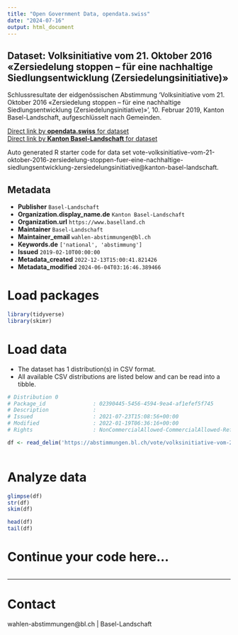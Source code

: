 ```yaml
---
title: "Open Government Data, opendata.swiss"
date: "2024-07-16"
output: html_document
---
```


## Dataset: Volksinitiative vom 21. Oktober 2016 «Zersiedelung stoppen – für eine nachhaltige Siedlungsentwicklung (Zersiedelungsinitiative)»

Schlussresultate der eidgenössischen Abstimmung 'Volksinitiative vom 21. Oktober 2016 «Zersiedelung stoppen – für eine nachhaltige Siedlungsentwicklung (Zersiedelungsinitiative)» ', 10. Februar 2019, Kanton Basel-Landschaft, aufgeschlüsselt nach Gemeinden.

[Direct link by **opendata.swiss** for dataset](https://opendata.swiss/de/dataset/volksinitiative-vom-21-oktober-2016-zersiedelung-stoppen-fur-eine-nachhaltige-siedlungsentwickl)<br>
[Direct link by **Kanton Basel-Landschaft** for dataset](https://abstimmungen.bl.ch/vote/volksinitiative-vom-21-oktober-2016-zersiedelung-stoppen-fuer-eine-nachhaltige-siedlungsentwicklung-zersiedelungsinitiative/data)

Auto generated R starter code for data set vote-volksinitiative-vom-21-oktober-2016-zersiedelung-stoppen-fuer-eine-nachhaltige-siedlungsentwicklung-zersiedelungsinitiative@kanton-basel-landschaft.

## Metadata

- **Publisher** `Basel-Landschaft`
- **Organization.display_name.de** `Kanton Basel-Landschaft`
- **Organization.url** `https://www.baselland.ch`
- **Maintainer** `Basel-Landschaft`
- **Maintainer_email** `wahlen-abstimmungen@bl.ch`
- **Keywords.de** `['national', 'abstimmung']`
- **Issued** `2019-02-10T00:00:00`
- **Metadata_created** `2022-12-13T15:00:41.821426`
- **Metadata_modified** `2024-06-04T03:16:46.389466`


# Load packages

```r

library(tidyverse)
library(skimr)

```

# Load data

-   The dataset has 1 distribution(s) in CSV format.
-   All available CSV distributions are listed below and can be read into a tibble.

```r

# Distribution 0
# Package_id               : 02390445-5456-4594-9ea4-af1efef5f745
# Description              : 
# Issued                   : 2021-07-23T15:08:56+00:00
# Modified                 : 2022-01-19T06:36:16+00:00
# Rights                   : NonCommercialAllowed-CommercialAllowed-ReferenceRequired

df <- read_delim('https://abstimmungen.bl.ch/vote/volksinitiative-vom-21-oktober-2016-zersiedelung-stoppen-fuer-eine-nachhaltige-siedlungsentwicklung-zersiedelungsinitiative/data-csv')



```

# Analyze data

```r

glimpse(df)
str(df)
skim(df)

head(df)
tail(df)

```

# Continue your code here...

```r

```

------------------------------------------------------------------------

# Contact

wahlen-abstimmungen@bl.ch | Basel-Landschaft

